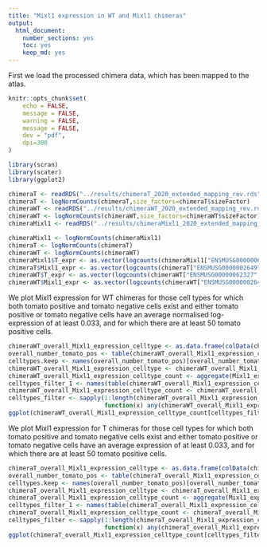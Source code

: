 ```yaml
---
title: "Mixl1 expression in WT and Mixl1 chimeras"
output:
  html_document:
    number_sections: yes
    toc: yes  
    keep_md: yes
---
```


First we load the processed chimera data, which has been mapped to the atlas.  

```r
knitr::opts_chunk$set(
    echo = FALSE,
    message = FALSE,
    warning = FALSE,
    message = FALSE,
    dev = "pdf",
    dpi=300
)

library(scran)
library(scater)
library(ggplot2)

chimeraT <- readRDS("../results/chimeraT_2020_extended_mapping_rev.rds")
chimeraT <- logNormCounts(chimeraT,size_factors=chimeraT$sizeFactor)
chimeraWT <- readRDS("../results/chimeraWT_2020_extended_mapping_rev.rds")
chimeraWT <- logNormCounts(chimeraWT,size_factors=chimeraWT$sizeFactor)
chimeraMixl1 <- readRDS("../results/chimeraMixl1_2020_extended_mapping_rev.rds")
```


```r
chimeraMixl1 <- logNormCounts(chimeraMixl1)
chimeraT <- logNormCounts(chimeraT)
chimeraWT <- logNormCounts(chimeraWT)
chimeraMixl1$T_expr <- as.vector(logcounts(chimeraMixl1["ENSMUSG00000062327",]))
chimeraT$Mixl1_expr <- as.vector(logcounts(chimeraT["ENSMUSG00000026497",]))
chimeraWT$T_expr <- as.vector(logcounts(chimeraWT["ENSMUSG00000062327",]))
chimeraWT$Mixl1_expr <- as.vector(logcounts(chimeraWT["ENSMUSG00000026497",]))
```


We plot Mixl1 expression for WT chimeras for those cell types for which both tomato positive and tomato negative cells exist and either tomato positive or tomato negative cells have an average normalised log-expression of at least 0.033, and for which there are at least 50 tomato positive cells.

```r
chimeraWT_overall_Mixl1_expression_celltype <- as.data.frame(colData(chimeraWT)[c("Mixl1_expr","celltype.mapped","tomato")]) %>% dplyr::group_by_all()
overall_number_tomato_pos <- table(chimeraWT_overall_Mixl1_expression_celltype$celltype.mapped[chimeraWT_overall_Mixl1_expression_celltype$tomato])
celltypes.keep <- names(overall_number_tomato_pos)[overall_number_tomato_pos>=50]
chimeraWT_overall_Mixl1_expression_celltype <- chimeraWT_overall_Mixl1_expression_celltype[chimeraWT_overall_Mixl1_expression_celltype$celltype.mapped%in%celltypes.keep,]
chimeraWT_overall_Mixl1_expression_celltype_count <- aggregate(Mixl1_expr~.,chimeraWT_overall_Mixl1_expression_celltype,mean)
celltypes_filter_1 <- names(table(chimeraWT_overall_Mixl1_expression_celltype_count$celltype.mapped))[table(chimeraWT_overall_Mixl1_expression_celltype_count$celltype.mapped) == 2]
chimeraWT_overall_Mixl1_expression_celltype_count <- chimeraWT_overall_Mixl1_expression_celltype_count[chimeraWT_overall_Mixl1_expression_celltype_count$celltype.mapped%in%celltypes_filter_1,]
celltypes_filter <- sapply(1:length(chimeraWT_overall_Mixl1_expression_celltype_count$celltype.mapped),
                           function(x) any(chimeraWT_overall_Mixl1_expression_celltype_count$Mixl1_expr[chimeraWT_overall_Mixl1_expression_celltype_count$celltype.mapped==chimeraWT_overall_Mixl1_expression_celltype_count$celltype.mapped[x]] >= 0.033))
ggplot(chimeraWT_overall_Mixl1_expression_celltype_count[celltypes_filter,],aes(x=celltype.mapped,y=Mixl1_expr,fill=tomato)) + geom_bar(stat="identity",position = "dodge") + theme_classic()+coord_flip() + scale_fill_manual(values=c("TRUE"="darkred","FALSE"="darkblue"),labels=c("positive","negative")) + ggtitle("Average Mixl1 expression per cell type\nin WT chimeras")+scale_y_continuous(trans=pseudo_log_trans(sigma=0.05,base=500),expand = c(0, 0),breaks=c(0.1,1,10,100))+xlab("")
```

We plot Mixl1 expression for T chimeras for those cell types for which both tomato positive and tomato negative cells exist and either tomato positive or tomato negative cells have an average expression of at least 0.033, and for which there are at least 50 tomato positive cells. 

```r
chimeraT_overall_Mixl1_expression_celltype <- as.data.frame(colData(chimeraT)[c("Mixl1_expr","celltype.mapped","tomato")]) %>% dplyr::group_by_all()
overall_number_tomato_pos <- table(chimeraT_overall_Mixl1_expression_celltype$celltype.mapped[chimeraT_overall_Mixl1_expression_celltype$tomato])
celltypes.keep <- names(overall_number_tomato_pos)[overall_number_tomato_pos>=50]
chimeraT_overall_Mixl1_expression_celltype <- chimeraT_overall_Mixl1_expression_celltype[chimeraT_overall_Mixl1_expression_celltype$celltype.mapped%in%celltypes.keep,]
chimeraT_overall_Mixl1_expression_celltype_count <- aggregate(Mixl1_expr~.,chimeraT_overall_Mixl1_expression_celltype,mean)
celltypes_filter_1 <- names(table(chimeraT_overall_Mixl1_expression_celltype_count$celltype.mapped))[table(chimeraT_overall_Mixl1_expression_celltype_count$celltype.mapped) == 2]
chimeraT_overall_Mixl1_expression_celltype_count <- chimeraT_overall_Mixl1_expression_celltype_count[chimeraT_overall_Mixl1_expression_celltype_count$celltype.mapped%in%celltypes_filter_1,]
celltypes_filter <- sapply(1:length(chimeraT_overall_Mixl1_expression_celltype_count$celltype.mapped),
                           function(x) any(chimeraT_overall_Mixl1_expression_celltype_count$Mixl1_expr[chimeraT_overall_Mixl1_expression_celltype_count$celltype.mapped==chimeraT_overall_Mixl1_expression_celltype_count$celltype.mapped[x]] >= 0.033))
ggplot(chimeraT_overall_Mixl1_expression_celltype_count[celltypes_filter,],aes(x=celltype.mapped,y=Mixl1_expr,fill=tomato)) + geom_bar(stat="identity",position = "dodge") + theme_classic()+coord_flip() + scale_fill_manual(values=c("TRUE"="darkred","FALSE"="darkblue"),labels=c("positive","negative")) + ggtitle("Average Mixl1 expression per cell type\nin T chimeras") +scale_y_continuous(trans=pseudo_log_trans(sigma=0.05,base=500),expand = c(0, 0),breaks=c(0.01,0.1,0.2,0.4))+xlab("")
```



